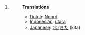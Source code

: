 #
#:'''Translations'''
#:*[[Dutch]]: [[Noord]]
#:*[[Indonesian]]: [[utara]]
#:*[[Japanese]]: [[北 (きた]] (kita)